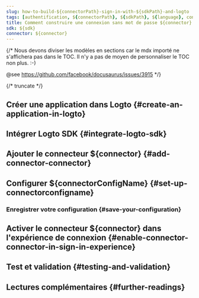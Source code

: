 ```yaml
---
slug: how-to-build-${connectorPath}-sign-in-with-${sdkPath}-and-logto
tags: [authentification, ${connectorPath}, ${sdkPath}, ${language}, connexion sans mot de passe, connexion, login]
title: Comment construire une connexion sans mot de passe ${connector} ${connectorType} avec ${sdk}
sdk: ${sdk}
connector: ${connector}
---
```


{/*
  Nous devons diviser les modèles en sections car le mdx importé ne s'affichera pas dans le TOC.
  Il n'y a pas de moyen de personnaliser le TOC non plus. :-)

  @see https://github.com/facebook/docusaurus/issues/3915
*/}



{/* truncate */}

<Intro connector={connector} sdk="${sdk}" link="${sdkOfficialLink}" />

## Créer une application dans Logto \{#create-an-application-in-logto}

<CreateApplication type="${appType}" framework="${framework}" />

## Intégrer Logto SDK \{#integrate-logto-sdk}

<IntegrateSdk />

## Ajouter le connecteur ${connector} \{#add-connector-connector}

<AddPasswordlessConnector
  connector={connector}
  connectorType="${connectorType}"
  passwordlessSignUpIdentifier="${passwordlessSignUpIdentifier}"
/>

## Configurer ${connectorConfigName} \{#set-up-connectorconfigname}

<ConnectorGuide />

### Enregistrer votre configuration \{#save-your-configuration}

<SaveYourConfiguration connector={connector} />

## Activer le connecteur ${connector} dans l'expérience de connexion \{#enable-connector-connector-in-sign-in-experience}

<EnablePasswordlessConnector
  connectorType="${connectorType}"
  passwordlessSignUpIdentifier="${passwordlessSignUpIdentifier}"
/>

## Test et validation \{#testing-and-validation}

<TestingAndValidation connector={connector} sdk="${sdk}" />

## Lectures complémentaires \{#further-readings}

<FurtherReadings />
